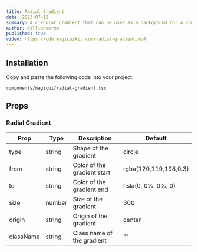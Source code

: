 ```yaml
---
title: Radial Gradient
date: 2023-07-12
summary: A circular gradient that can be used as a background for a component.
author: dillionverma
published: true
video: https://cdn.magicuikit.com/radial-gradient.mp4
---
```


<ComponentPreview name="radial-gradient-demo" />

<Steps>

<Step>

## Installation

Copy and paste the following code into your project.

```text
components/magicui/radial-gradient.tsx
```

<ComponentSource name="radial-gradient" />

</Step>

</Steps>

## Props

### Radial Gradient

| Prop      | Type   | Description                 | Default               |
| --------- | ------ | --------------------------- | --------------------- |
| type      | string | Shape of the gradient       | circle                |
| from      | string | Color of the gradient start | rgba(120,119,198,0.3) |
| to        | string | Color of the gradient end   | hsla(0, 0%, 0%, 0)    |
| size      | number | Size of the gradient        | 300                   |
| origin    | string | Origin of the gradient      | center                |
| className | string | Class name of the gradient  | ""                    |
